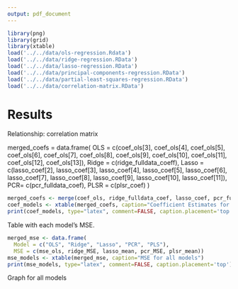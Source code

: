 ```yaml
---
output: pdf_document
---
```


```r
library(png)
library(grid)
library(xtable)
load('../../data/ols-regression.Rdata')
load('../../data/ridge-regression.RData')
load('../../data/lasso-regression.RData')
load('../../data/principal-components-regression.RData')
load('../../data/partial-least-squares-regression.RData')
load('../../data/correlation-matrix.RData')
```

# Results

Relationship: correlation matrix  

merged_coefs = data.frame(
  OLS = c(coef_ols[3], coef_ols[4], coef_ols[5], coef_ols[6], coef_ols[7], coef_ols[8], coef_ols[9], coef_ols[10], coef_ols[11], coef_ols[12], coef_ols[13]),
  Ridge = c(ridge_fulldata_coeff),
  Lasso = c(lasso_coef[2], lasso_coef[3], lasso_coef[4], lasso_coef[5], lasso_coef[6], lasso_coef[7], lasso_coef[8], lasso_coef[9], lasso_coef[10], lasso_coef[11]),
  PCR= c(pcr_fulldata_coef),
  PLSR = c(plsr_coef) 
  )

```r
merged_coefs <- merge(coef_ols, ridge_fulldata_coef, lasso_coef, pcr_fulldata_coef, plsr_coef)
coef_models <- xtable(merged_coefs, caption="Coefficient Estimates for all models")
print(coef_models, type="latex", comment=FALSE, caption.placement='top')
```

Table with each model's MSE.
```r
merged_mse <- data.frame(
  Model = c("OLS", "Ridge", "Lasso", "PCR", "PLS"),
  MSE = c(mse_ols, ridge_MSE, lasso_mean, pcr_MSE, plsr_mean))
mse_models <- xtable(merged_mse, caption="MSE for all models")
print(mse_models, type="latex", comment=FALSE, caption.placement='top')
```


Graph for all models




